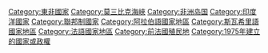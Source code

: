 {{Catnav|頁面分類|地理|大洲|非洲|非洲国家}}
{{Catnav|頁面分類|地理|国家|非洲国家}}
{{Catnav|頁面分類|人类社会|政治|国家|非洲国家}}

{{catmore}}
{{Commonscat|Comoros}}
{{DEFAULTSORT:Comores}}
[[Category:東非國家|Category:東非國家]]
[[Category:莫三比克海峽|Category:莫三比克海峽]]
[[Category:非洲岛国|Category:非洲岛国]]
[[Category:印度洋國家|Category:印度洋國家]]
[[Category:聯邦制國家|Category:聯邦制國家]]
[[Category:阿拉伯語國家地區|Category:阿拉伯語國家地區]]
[[Category:斯瓦希里語國家地區|Category:斯瓦希里語國家地區]]
[[Category:法語國家地區|Category:法語國家地區]]
[[Category:前法國殖民地|Category:前法國殖民地]]
[[Category:1975年建立的國家或政權|Category:1975年建立的國家或政權]]